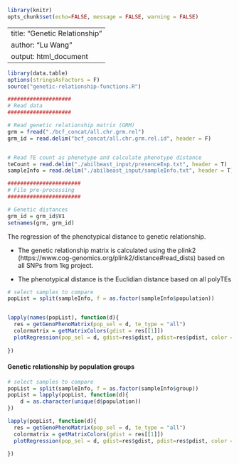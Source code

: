 ```r
library(knitr)
opts_chunk$set(echo=FALSE, message = FALSE, warning = FALSE)
```

---
title: "Genetic Relationship"
author: "Lu Wang"
output: html_document
---


```r
library(data.table)
options(stringsAsFactors = F)
source("genetic-relationship-functions.R")

####################
# Read data
####################

# Read genetic relationship matrix (GRM)
grm = fread("./bcf_concat/all.chr.grm.rel")
grm_id = read.delim("bcf_concat/all.chr.grm.rel.id", header = F)


# Read TE count as phenotype and calculate phenotype distance
teCount = read.delim("./abilbeast_input/presenceExp.txt", header = T)
sampleInfo = read.delim("./abilbeast_input/sampleInfo.txt", header = T)

#######################
# File pre-processing
#######################

# Genetic distances
grm_id = grm_id$V1
setnames(grm, grm_id)
```

The regression of the phenotypical distance to genetic relationship.

* The genetic relationship matrix is calculated using the plink2 (https://www.cog-genomics.org/plink2/distance#read_dists) based on all SNPs from 1kg project.

* The phenotypical distance is the Euclidian distance based on all polyTEs

```r
# select samples to compare
popList = split(sampleInfo, f = as.factor(sampleInfo$population))


lapply(names(popList), function(d){
  res = getGenoPhenoMatrix(pop_sel = d, te_type = "all")
  colormatrix = getMatrixColors(gdist = res[[1]])
  plotRegression(pop_sel = d, gdist=res$gdist, pdist=res$pdist, color = colormatrix[[1]], label = colormatrix[[2]], alpha = 0.2)
  
})

```

#### Genetic relationship by population groups

```r
# select samples to compare
popList = split(sampleInfo, f = as.factor(sampleInfo$group))
popList = lapply(popList, function(d){
    d = as.character(unique(d$population))
})

lapply(popList, function(d){
  res = getGenoPhenoMatrix(pop_sel = d, te_type = "all")
  colormatrix = getMatrixColors(gdist = res[[1]])
  plotRegression(pop_sel = d, gdist=res$gdist, pdist=res$pdist, color = colormatrix[[1]], label = colormatrix[[2]], alpha = 0.2)
  
})

```
